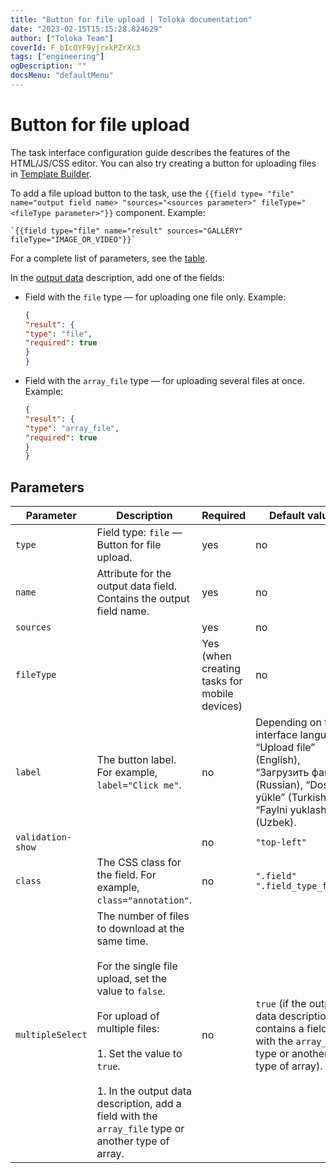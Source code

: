 ```yaml
---
title: "Button for file upload | Toloka documentation"
date: "2023-02-15T15:15:28.824629"
author: ["Toloka Team"]
coverId: F_bIcOYF9yjrxkPZrXc3
tags: ["engineering"]
ogDescription: ""
docsMenu: "defaultMenu"
---
```



# Button for file upload

<Note mode="note" title="Note">

The task interface configuration guide describes the features of the HTML/JS/CSS editor. You can also try creating a button for uploading files in [Template Builder](/docs-new/template-builder/reference/field.media-file).

</Note>

To add a file upload button to the task, use the `{{field type= "file" name="output field name> "sources="<sources parameter>" fileType="<fileType parameter>"}}` component. Example:

```plaintext
`{{field type="file" name="result" sources="GALLERY" fileType="IMAGE_OR_VIDEO"}}`
```

For a complete list of parameters, see the [table](#parameters).

In the [output data](/docs-new/glossary#input-output-data) description, add one of the fields:

- Field with the `file` type — for uploading one file only. Example:

    ```json
    {
    "result": {
    "type": "file",
    "required": true
    }
    }
    ```

- Field with the `array_file` type — for uploading several files at once. Example:

    ```json
    {
    "result": {
    "type": "array_file",
    "required": true
    }
    }
    ```

## Parameters

**Parameter**|**Description**|**Required**|**Default value**
----- | ----- | ----- | -----
`type`| Field type: `file` — Button for file upload. | yes | no
`name`| Attribute for the output data field. Contains the output field name. | yes | no
`sources`| <UploadFileTable1/>| yes | no
`fileType`| <UploadFileTable2/>| Yes (when creating tasks for mobile devices) | no
`label`| The button label. For example, `label="Click me"`. | no | Depending on the interface language, “Upload file” (English), “Загрузить файл” (Russian), “Dosya yükle” (Turkish), “Faylni yuklash” (Uzbek).
`validation-show`| <UploadFileTable3/>| no | `"top-left"`
`class`| The CSS class for the field. For example, `class="annotation"`. | no | `".field" ".field_type_file"`
`multipleSelect`| The number of files to download at the same time.<br/><br/>For the single file upload, set the value to `false`.<br/><br/>For upload of multiple files:<br/><br/>1. Set the value to `true`.<br/><br/>1. In the output data description, add a field with the `array_file` type or another type of array. | no | `true` (if the output data description contains a field with the `array_file` type or another type of array).

<ContactGuideSupport/>
